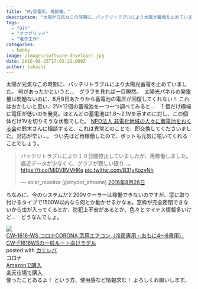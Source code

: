 ```yaml
---
title: "My発電所、再稼働。"
description: "太陽が元気なこの時期に、バッテリトラブルにより太陽光蓄電を止めていました。何があったかというと…　グラフを見れば一目瞭然。太陽光パネルの発電量は問題ないのに、8..."
tags:
  - "DIY"
  - "オフグリッド"
  - "電子工作"
categories:
  - hobby
image: /images/software-developer.jpg
date: 2016-08-25T17:03:22.000Z
author: takashi
---
```



太陽が元気なこの時期に、バッテリトラブルにより太陽光蓄電を止めていました。
何があったかというと…　グラフを見れば一目瞭然。
<img src="https://farm9.staticflickr.com/8527/28613269593_65d507c222_o_d.png" alt="" />
太陽光パネルの発電量は問題ないのに、8月8日あたりから蓄電池の電圧が回復してくれない！
これはおかしいと思い、2V×12個の蓄電池を一つ一つ調べてみると…　１個だけ極端に電圧が低いのを発見。ほとんどの蓄電池は1.8〜2.1Vを示すのに対し、この個体だけ1Vを切りそうな状態でした。
<a href="http://www.offgrid-child.com/">NPO法人 非電化地域の人々に蓄電池をおくる会</a>の鈴木さんに相談すると、これは異常とのことで、即交換してくださいました。対応が早い…。
つい先ほど再稼働したので、ボットも元気に呟いてくれることでしょう。
<blockquote class="twitter-tweet" data-lang="ja"><p lang="ja" dir="ltr">バッテリトラブルにより１０日間停止していましたが、再稼働しました。直近データが少なくて、グラフが寂しい限り…。<a href="https://t.co/MiDVBVVHKe">https://t.co/MiDVBVVHKe</a> <a href="https://t.co/B31yKozvNh">pic.twitter.com/B31yKozvNh</a></p>&mdash; solar_monitor (@mybot_athome) <a href="https://twitter.com/mybot_athome/status/768982537532080128">2016年8月26日</a></blockquote>

ちなみに、今のシステムだと200Vクーラーは稼働できないのですが、窓に取り付けるタイプで1500W以内なら何とか動かせるかなぁ。窓枠が完全密閉できないから虫が入ってくるとか、防犯上不安があるとか、色々とマイナス情報多いけど…　どうなんでしょ。
<div class="cstmreba"><div class="kaerebalink-box"><div class="kaerebalink-image"><a href="http://c.af.moshimo.com/af/c/click?a_id=602830&amp;p_id=170&amp;pc_id=185&amp;pl_id=4062&amp;s_v=b5Rz2P0601xu&amp;url=http%3A%2F%2Fwww.amazon.co.jp%2Fexec%2Fobidos%2FASIN%2FB01BOO9DTE%2Fref%3Dnosim" target="_blank" rel="noopener"><img src="http://ecx.images-amazon.com/images/I/41leretQEGL._SL160_.jpg" style="border: none" /></a><img src="http://i.af.moshimo.com/af/i/impression?a_id=602830&amp;p_id=170&amp;pc_id=185&amp;pl_id=4062" width="1" height="1" style="border:none"></div><div class="kaerebalink-info"><div class="kaerebalink-name"><a href="http://c.af.moshimo.com/af/c/click?a_id=602830&amp;p_id=170&amp;pc_id=185&amp;pl_id=4062&amp;s_v=b5Rz2P0601xu&amp;url=http%3A%2F%2Fwww.amazon.co.jp%2Fexec%2Fobidos%2FASIN%2FB01BOO9DTE%2Fref%3Dnosim" target="_blank" rel="noopener">CW-1616-WS コロナCORONA 窓用エアコン（冷房専用・おもに4〜6畳用） CW-F1616WSの一般ルート向けモデル</a><img src="http://i.af.moshimo.com/af/i/impression?a_id=602830&amp;p_id=170&amp;pc_id=185&amp;pl_id=4062" width="1" height="1" style="border:none"><div class="kaerebalink-powered-date">posted with <a href="http://kaereba.com" rel="nofollow noopener" target="_blank">カエレバ</a></div></div><div class="kaerebalink-detail"> コロナ     </div><div class="kaerebalink-link1"><div class="shoplinkamazon"><a href="http://c.af.moshimo.com/af/c/click?a_id=602830&amp;p_id=170&amp;pc_id=185&amp;pl_id=4062&amp;s_v=b5Rz2P0601xu&amp;url=http%3A%2F%2Fwww.amazon.co.jp%2Fgp%2Fsearch%3Fkeywords%3DCW-1616-WS%2520%2583R%2583%258D%2583iCORONA%2520%2591%258B%2597p%2583G%2583A%2583R%2583%2593%2581i%2597%25E2%2596%255B%2590%25EA%2597p%2581E%2582%25A8%2582%25E0%2582%25C94%2581%25606%258F%25F4%2597p%2581j%2520CW-F1616WS%2582%25CC%2588%25EA%2594%25CA%2583%258B%2581%255B%2583g%258C%25FC%2582%25AF%2583%2582%2583f%2583%258B%26__mk_ja_JP%3D%2583J%2583%255E%2583J%2583i" target="_blank" rel="noopener">Amazonで購入</a><img src="http://i.af.moshimo.com/af/i/impression?a_id=602830&amp;p_id=170&amp;pc_id=185&amp;pl_id=4062" width="1" height="1" style="border:none"></div><div class="shoplinkrakuten"><a href="http://c.af.moshimo.com/af/c/click?a_id=602830&amp;p_id=54&amp;pc_id=54&amp;pl_id=616&amp;s_v=b5Rz2P0601xu&amp;url=http%3A%2F%2Fsearch.rakuten.co.jp%2Fsearch%2Fmall%2FCW-1616-WS%2520%25E3%2582%25B3%25E3%2583%25AD%25E3%2583%258ACORONA%2520%25E7%25AA%2593%25E7%2594%25A8%25E3%2582%25A8%25E3%2582%25A2%25E3%2582%25B3%25E3%2583%25B3%25EF%25BC%2588%25E5%2586%25B7%25E6%2588%25BF%25E5%25B0%2582%25E7%2594%25A8%25E3%2583%25BB%25E3%2581%258A%25E3%2582%2582%25E3%2581%25AB4%25EF%25BD%259E6%25E7%2595%25B3%25E7%2594%25A8%25EF%25BC%2589%2520CW-F1616WS%25E3%2581%25AE%25E4%25B8%2580%25E8%2588%25AC%25E3%2583%25AB%25E3%2583%25BC%25E3%2583%2588%25E5%2590%2591%25E3%2581%2591%25E3%2583%25A2%25E3%2583%2587%25E3%2583%25AB%2F-%2Ff.1-p.1-s.1-sf.0-st.A-v.2%3Fx%3D0" target="_blank" rel="noopener">楽天市場で購入</a><img src="http://i.af.moshimo.com/af/i/impression?a_id=602830&amp;p_id=54&amp;pc_id=54&amp;pl_id=616" width="1" height="1" style="border:none"></div></div></div><div class="booklink-footer"></div></div></div>
使ったことあるよ！ という方、使用感など情報求む！ よろしくお願いします。
